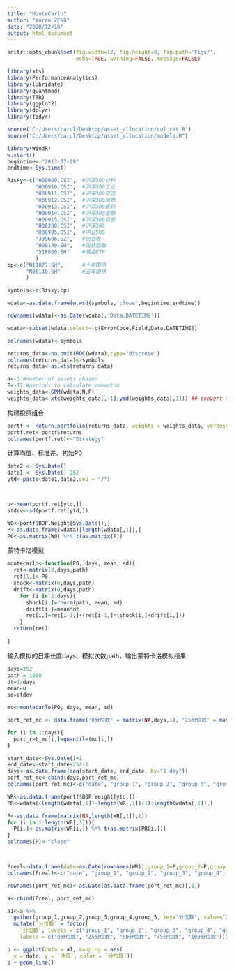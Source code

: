 ---
title: "MonteCarlo"
author: "Xuran ZENG"
date: "2020/12/16"
output: html_document
---

```{r global_options, include=FALSE}
knitr::opts_chunk$set(fig.width=12, fig.height=8, fig.path='Figs/',
                      echo=TRUE, warning=FALSE, message=FALSE)
```

```{r echo=FALSE}
library(xts)
library(PerformanceAnalytics)
library(lubridate)
library(quantmod)
library(TTR)
library(ggplot2)
library(dplyr)
library(tidyr)

source("C:/Users/carol/Desktop/asset_allocation/cal_ret.R")
source("C:/Users/carol/Desktop/asset_allocation/models.R")
```

```{r results="hide"}
library(WindR)
w.start()
begintime<-"2013-07-29"  
endtime<-Sys.time()

Risky<-c("H00909.CSI",  #沪深300材料
         "H00910.CSI",  #沪深300工业
         "H00911.CSI",  #沪深300可选
         "H00912.CSI",  #沪深300消费
         "H00913.CSI",  #沪深300医药
         "H00914.CSI",  #沪深300金融
         "H00915.CSI",  #沪深300信息
         "H00300.CSI",  #沪深300
         "H00905.CSI",  #中证500
         "399606.SZ",   #创业板
         "H00140.SH",   #国债指数
         "518800.SH"    #黄金ETF
         )   
cp<-c("N11077.SH",      #十年国债
      "N00140.SH"       #五年国债
      )  

symbols<-c(Risky,cp)

wdata<-as.data.frame(w.wsd(symbols,'close',begintime,endtime))

```

```{r echo=FALSE}
rownames(wdata)<-as.Date(wdata[,'Data.DATETIME'])

wdata<-subset(wdata,select=-c(ErrorCode,Field,Data.DATETIME))

colnames(wdata)<-symbols

returns_data<-na.omit(ROC(wdata),type="discrete")
colnames(returns_data)<-symbols
returns_data<-as.xts(returns_data)

N<-3 #number of assets chosen
P<-12 #periods to calculate momentum
weights_data<-GPM(wdata,N,P)
weights_data<-xts(weights_data[,-1],ymd(weights_data[,1])) ## convert to xts
```


构建投资组合
```{r}
portf <- Return.portfolio(returns_data, weights = weights_data, verbose=T)
portf.ret<-portf$returns
colnames(portf.ret)<-"Strategy"
```



计算均值、标准差、初始P0
```{r}
 
date2 <- Sys.Date()
date1 <- Sys.Date()-252
ytd<-paste(date1,date2,sep = "/")



u<-mean(portf.ret[ytd,])
stdev<-sd(portf.ret[ytd,])

W0<-portf$BOP.Weight[Sys.Date(),]
P<-as.data.frame(wdata)[length(wdata[,1]),]
P0<-as.matrix(W0) %*% t(as.matrix(P))


```


蒙特卡洛模拟
```{r}

montecarlo<-function(P0, days, mean, sd){
  ret<-matrix(0,days,path)
  ret[1,]<-P0
  shock<-matrix(0,days,path)
  drift<-matrix(0,days,path)
    for (i in 2:days){
      shock[i,]=rnorm(path, mean, sd)
      drift[i,]=mean*dt
      ret[i,]=ret[i-1,]+(ret[i-1,]*(shock[i,]+drift[i,]))
    }
  return(ret)
  
}
```

输入模拟的日期长度days、模拟次数path，输出蒙特卡洛模拟结果
```{r}
days=252
path = 1000
dt=1/days
mean=u
sd=stdev

mc<-montecarlo(P0, days, mean, sd)
```

```{r echo=FALSE}
port_ret_mc <- data.frame('0分位数' = matrix(NA,days,1), '25分位数' = matrix(NA,days,1),  '50分位数' = matrix(NA,days,1), '75分位数' = matrix(NA,days,1), '100分位数' = matrix(NA,days,1))

for (i in 1:days){
  port_ret_mc[i,]=quantile(mc[i,])
}

start_date<-Sys.Date()+1
end_date<-start_date+252-1
days<-as.data.frame(seq(start_date, end_date, by="1 day"))
port_ret_mc<-cbind(days,port_ret_mc)
colnames(port_ret_mc)<-c("date", "group_1", "group_2", "group_3", "group_4", "group_5")
```

```{r echo=FALSE}


WR<-as.data.frame(portf$BOP.Weight[ytd,])
PR<-wdata[(length(wdata[,1])-length(WR[,1])+1):length(wdata[,1]),]

P<-as.data.frame(matrix(NA,length(WR[,1]),1))
for (i in 1:length(WR[,1])){
  P[i,]<-as.matrix(WR[i,]) %*% t(as.matrix(PR[i,]))
}
colnames(P)<-"close"



Preal<-data.frame(date=as.Date(rownames(WR)),group_1=P,group_2=P,group_3=P,group_4=P,group_5=P)
colnames(Preal)<-c("date", "group_1", "group_2", "group_3", "group_4", "group_5")

rownames(port_ret_mc)<-as.Date(as.data.frame(port_ret_mc)[,1])

a<-rbind(Preal, port_ret_mc)

a1<-a %>%
  gather(group_1,group_2,group_3,group_4,group_5, key="分位数", value="净值") %>%
  mutate(`分位数` = factor(
    `分位数`, levels = c("group_1", "group_2", "group_3", "group_4", "group_5"),
    labels = c("0分位数", "25分位数", "50分位数", "75分位数", "100分位数")))

p <- ggplot(data = a1, mapping = aes(
  x = date, y = `净值`, color = `分位数`))
p + geom_line()
```


